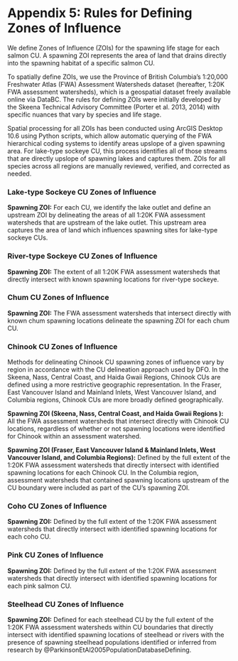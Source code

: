 # Appendix 5: Rules for Defining Zones of Influence {#appendix-5 .unnumbered}

We define Zones of Influence (ZOIs) for the spawning life stage for each salmon CU. A spawning ZOI represents the area of land that drains directly into the spawning habitat of a specific salmon CU.

To spatially define ZOIs, we use the Province of British Columbia's 1:20,000 Freshwater Atlas (FWA) Assessment Watersheds dataset (hereafter, 1:20K FWA assessment watersheds), which is a geospatial dataset freely available online via DataBC. The rules for defining ZOIs were initially developed by the Skeena Technical Advisory Committee (Porter et al. 2013, 2014) with specific nuances that vary by species and life stage.

Spatial processing for all ZOIs has been conducted using ArcGIS Desktop 10.6 using Python scripts, which allow automatic querying of the FWA hierarchical coding systems to identify areas upslope of a given spawning area. For lake-type sockeye CU, this process identifies all of those streams that are directly upslope of spawning lakes and captures them. ZOIs for all species across all regions are manually reviewed, verified, and corrected as needed.

### Lake-type Sockeye CU Zones of Influence {.unnumbered}

**Spawning ZOI:** For each CU, we identify the lake outlet and define an upstream ZOI by delineating the areas of all 1:20K FWA assessment watersheds that are upstream of the lake outlet. This upstream area captures the area of land which influences spawning sites for lake-type sockeye CUs.

### River-type Sockeye CU Zones of Influence {.unnumbered}

**Spawning ZOI:** The extent of all 1:20K FWA assessment watersheds that directly intersect with known spawning locations for river-type sockeye.

### Chum CU Zones of Influence {.unnumbered}

**Spawning ZOI:** The FWA assessment watersheds that intersect directly with known chum spawning locations delineate the spawning ZOI for each chum CU.

### Chinook CU Zones of Influence {.unnumbered}

Methods for delineating Chinook CU spawning zones of influence vary by region in accordance with the CU delineation approach used by DFO. In the Skeena, Nass, Central Coast, and Haida Gwaii Regions, Chinook CUs are defined using a more restrictive geographic representation. In the Fraser, East Vancouver Island and Mainland Inlets, West Vancouver Island, and Columbia regions, Chinook CUs are more broadly defined geographically.

**Spawning ZOI (Skeena, Nass, Central Coast, and Haida Gwaii Regions ):** All the FWA assessment watersheds that intersect directly with Chinook CU locations, regardless of whether or not spawning locations were identified for Chinook within an assessment watershed.

**Spawning ZOI (Fraser, East Vancouver Island & Mainland Inlets, West Vancouver Island, and Columbia Regions):** Defined by the full extent of the 1:20K FWA assessment watersheds that directly intersect with identified spawning locations for each Chinook CU. In the Columbia region, assessment watersheds that contained spawning locations upstream of the CU boundary were included as part of the CU's spawning ZOI.

### Coho CU Zones of Influence {.unnumbered}

**Spawning ZOI:** Defined by the full extent of the 1:20K FWA assessment watersheds that directly intersect with identified spawning locations for each coho CU.

### Pink CU Zones of Influence {.unnumbered}

**Spawning ZOI:** Defined by the full extent of the 1:20K FWA assessment watersheds that directly intersect with identified spawning locations for each pink salmon CU.

### Steelhead CU Zones of Influence {.unnumbered}

**Spawning ZOI:** Defined for each steelhead CU by the full extent of the 1:20K FWA assessment watersheds within CU boundaries that directly intersect with identified spawning locations of steelhead or rivers with the presence of spawning steelhead populations identified or inferred from research by @ParkinsonEtAl2005PopulationDatabaseDefining.
